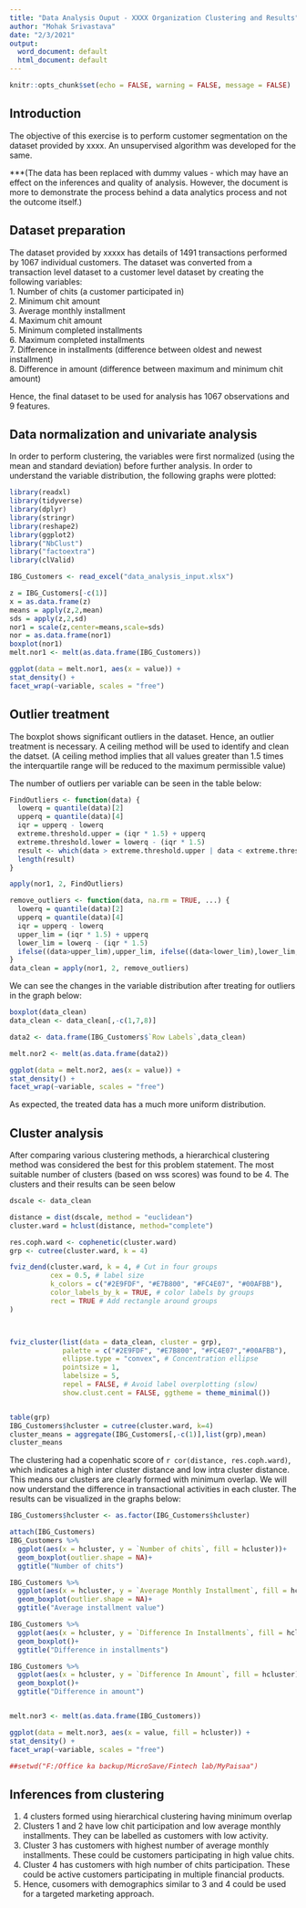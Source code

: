 ---
title: "Data Analysis Ouput - XXXX Organization Clustering and Results"
author: "Mohak Srivastava"
date: "2/3/2021"
output:
  word_document: default
  html_document: default
---

```{r setup, include=FALSE}
knitr::opts_chunk$set(echo = FALSE, warning = FALSE, message = FALSE)
```

## Introduction

The objective of this exercise is to perform customer segmentation on the dataset provided by xxxx. An unsupervised algorithm was developed for the same.

***(The data has been replaced with dummy values - which may have an effect on the inferences and quality of analysis. However, the document is more to demonstrate the process behind a data analytics process and not the outcome itself.)

## Dataset preparation

The dataset provided by xxxxx has details of 1491 transactions performed by 1067 individual customers. The dataset was converted from a transaction level dataset to a customer level dataset by creating the following variables:  
1. Number of chits (a customer participated in)  
2. Minimum chit amount  
3. Average monthly installment  
4. Maximum chit amount  
5. Minimum completed installments  
6. Maximum completed installments  
7. Difference in installments (difference between oldest and newest installment)  
8. Difference in amount (difference between maximum and minimum chit amount)  
  
Hence, the final dataset to be used for analysis has 1067 observations and 9 features.
\newpage

## Data normalization and univariate analysis

In order to perform clustering, the variables were first normalized (using the mean and standard deviation) before further analysis. In order to understand the variable distribution, the following graphs were plotted:
```{r code approach 1 - importing and normalising dataset, echo=FALSE}
library(readxl)
library(tidyverse)
library(dplyr)
library(stringr)
library(reshape2)
library(ggplot2)
library("NbClust")
library("factoextra")
library(clValid)

IBG_Customers <- read_excel("data_analysis_input.xlsx")

z = IBG_Customers[-c(1)]
x = as.data.frame(z)
means = apply(z,2,mean)
sds = apply(z,2,sd)
nor1 = scale(z,center=means,scale=sds)
nor = as.data.frame(nor1)
boxplot(nor1)
melt.nor1 <- melt(as.data.frame(IBG_Customers))

ggplot(data = melt.nor1, aes(x = value)) + 
stat_density() + 
facet_wrap(~variable, scales = "free")

```
\newpage

## Outlier treatment

The boxplot shows significant outliers in the dataset. Hence, an outlier treatment is necessary. A ceiling method will be used to identify and clean the datset. (A ceiling method implies that all values greater than 1.5 times the interquartile range will be reduced to the maximum permissible value)  
  
The number of outliers per variable can be seen in the table below:  

```{r code approach 1 - outlier treatment, echo=FALSE}

FindOutliers <- function(data) {
  lowerq = quantile(data)[2]
  upperq = quantile(data)[4]
  iqr = upperq - lowerq 
  extreme.threshold.upper = (iqr * 1.5) + upperq
  extreme.threshold.lower = lowerq - (iqr * 1.5)
  result <- which(data > extreme.threshold.upper | data < extreme.threshold.lower)
  length(result)
}

apply(nor1, 2, FindOutliers)

remove_outliers <- function(data, na.rm = TRUE, ...) {
  lowerq = quantile(data)[2]
  upperq = quantile(data)[4]
  iqr = upperq - lowerq
  upper_lim = (iqr * 1.5) + upperq
  lower_lim = lowerq - (iqr * 1.5)
  ifelse((data>upper_lim),upper_lim, ifelse((data<lower_lim),lower_lim, data))
}
data_clean = apply(nor1, 2, remove_outliers)
```


We can see the changes in the variable distribution after treating for outliers in the graph below:

```{r code approach 1 - clean data visualization, echo=FALSE}
boxplot(data_clean)
data_clean <- data_clean[,-c(1,7,8)]

data2 <- data.frame(IBG_Customers$`Row Labels`,data_clean)

melt.nor2 <- melt(as.data.frame(data2))

ggplot(data = melt.nor2, aes(x = value)) + 
stat_density() + 
facet_wrap(~variable, scales = "free")

```
  
As expected, the treated data has a much more uniform distribution.

\newpage
## Cluster analysis

After comparing various clustering methods, a hierarchical clustering method was considered the best for this problem statement. The most suitable number of clusters (based on wss scores) was found to be 4. The clusters and their results can be seen below
```{r code approach 1 - performing clustering}
dscale <- data_clean

distance = dist(dscale, method = "euclidean")
cluster.ward = hclust(distance, method="complete")

res.coph.ward <- cophenetic(cluster.ward)
grp <- cutree(cluster.ward, k = 4)

fviz_dend(cluster.ward, k = 4, # Cut in four groups
          cex = 0.5, # label size
          k_colors = c("#2E9FDF", "#E7B800", "#FC4E07", "#00AFBB"),
          color_labels_by_k = TRUE, # color labels by groups
          rect = TRUE # Add rectangle around groups
)



fviz_cluster(list(data = data_clean, cluster = grp),
             palette = c("#2E9FDF", "#E7B800", "#FC4E07","#00AFBB"),
             ellipse.type = "convex", # Concentration ellipse
             pointsize = 1,
             labelsize = 5,
             repel = FALSE, # Avoid label overplotting (slow)
             show.clust.cent = FALSE, ggtheme = theme_minimal())


table(grp)
IBG_Customers$hcluster = cutree(cluster.ward, k=4)
cluster_means = aggregate(IBG_Customers[,-c(1)],list(grp),mean)
cluster_means
```
The clustering had a copenhatic score of `r cor(distance, res.coph.ward)`, which indicates a high inter cluster distance and low intra cluster distance. This means our clusters are clearly formed with minimum overlap. We will now understand the difference in transactional activities in each cluster. The results can be visualized in the graphs below:

```{r code approach 1 - clustering results, echo =FALSE}
IBG_Customers$hcluster <- as.factor(IBG_Customers$hcluster)

attach(IBG_Customers)
IBG_Customers %>%
  ggplot(aes(x = hcluster, y = `Number of chits`, fill = hcluster))+
  geom_boxplot(outlier.shape = NA)+
  ggtitle("Number of chits")

IBG_Customers %>%
  ggplot(aes(x = hcluster, y = `Average Monthly Installment`, fill = hcluster))+
  geom_boxplot(outlier.shape = NA)+ 
  ggtitle("Average installment value")

IBG_Customers %>%
  ggplot(aes(x = hcluster, y = `Difference In Installments`, fill = hcluster))+
  geom_boxplot()+
  ggtitle("Difference in installments")

IBG_Customers %>%
  ggplot(aes(x = hcluster, y = `Difference In Amount`, fill = hcluster))+
  geom_boxplot()+
  ggtitle("Difference in amount")


melt.nor3 <- melt(as.data.frame(IBG_Customers))

ggplot(data = melt.nor3, aes(x = value, fill = hcluster)) + 
stat_density() + 
facet_wrap(~variable, scales = "free")

##setwd("F:/Office ka backup/MicroSave/Fintech lab/MyPaisaa")
```

\newpage
## Inferences from clustering

1. 4 clusters formed using hierarchical clustering having minimum overlap 
2. Clusters 1 and 2 have low chit participation and low average monthly installments. They can be labelled as customers with low activity.
3. Cluster 3 has customers with highest number of average monthly installments. These could be customers participating in high value chits. 
4. Cluster 4 has customers with high number of chits participation. These could be active customers participating in multiple financial products. 
4.	Hence, cusomers with demographics similar to 3 and 4 could be used for a targeted marketing approach.